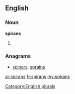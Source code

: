 ==English==

===Noun===
'''spirans'''

# {{plural of|[[spiran]]}}

===Anagrams===
* [[spinars#English|spinars]], [[sprains#English|sprains]]

[[Category:English plurals]]

[[ar:spirans]]
[[fr:spirans]]
[[my:spirans]]